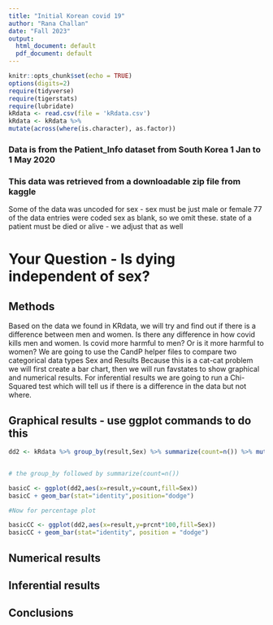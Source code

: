 ```yaml
---
title: "Initial Korean covid 19"
author: "Rana Challan"
date: "Fall 2023"
output:
  html_document: default
  pdf_document: default
---
```


```r
knitr::opts_chunk$set(echo = TRUE)
options(digits=2)
require(tidyverse)
require(tigerstats)
require(lubridate)
kRdata <- read.csv(file = 'kRdata.csv')
kRdata <- kRdata %>%
mutate(across(where(is.character), as.factor))

```
### Data is from the Patient_Info dataset from South Korea 1 Jan to 1 May 2020
### This data was retrieved from a downloadable zip file from kaggle

Some of the data was uncoded for sex - sex must be just male or female
77 of the data entries were coded sex  as blank, so we omit these.
state of a patient must be died or alive - we adjust that as well   
  
# Your Question - Is dying independent of sex?

## Methods
 
Based on the data we found in KRdata, we will try and find out if there is a difference between men and women. Is there any difference in how covid kills men and women. Is covid more harmful to men? Or is it more harmful to women?
We are going to use the CandP helper files to compare two categorical data types Sex and Results Because this is a cat-cat problem we will first create a bar chart, then we will run favstates to show graphical and numerical results.
For inferential results we are going to run a Chi-Squared test which will tell us if there is a difference in the data but not where.  
 
## Graphical results - use ggplot commands to do this  

```r
dd2 <- kRdata %>% group_by(result,Sex) %>% summarize(count=n()) %>% mutate(prcnt=count/sum(count))


# the group_by followed by summarize(count=n())

basicC <- ggplot(dd2,aes(x=result,y=count,fill=Sex))
basicC + geom_bar(stat="identity",position="dodge")

#Now for percentage plot

basicCC <- ggplot(dd2,aes(x=result,y=prcnt*100,fill=Sex)) 
basicCC + geom_bar(stat="identity", position = "dodge")
```

  





  
## Numerical results


## Inferential results 




## Conclusions

